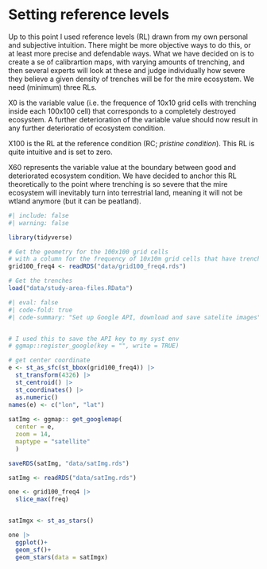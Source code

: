 # Setting reference levels {#sec-ref}

Up to this point I used reference levels (RL) drawn from my
own personal and subjective intuition. There might be more objective ways to 
do this, or at least more precise and defendable ways. What we have decided on 
is to create a se of calibrartion maps, with varying amounts of trenching,
and then several experts will look at these and judge individually how severe
they believe a given density of trenches will be for the mire ecosystem. 
We need (minimum) three RLs. 

X0 is the variable value (i.e. the frequence of 
10x10 grid cells with trenching inside each 100x100 cell) that corresponds to a
completely destroyed ecosystem. 
A further deterioration of the variable value should now result in any further
deterioratio of ecosystem condition.

X100 is the RL at the reference condition (RC; _pristine condition_). 
This RL is quite intuitive and is set to zero.

X60 represents the variable value at the boundary between good and deteriorated 
ecosystem condition. We have decided to anchor this RL theoretically to the
point where trenching is so severe that the mire ecosystem will inevitably turn 
into terrestrial land, meaning it will not be wtland anymore (but it can be peatland).

```r
#| include: false
#| warning: false

library(tidyverse)

# Get the geometry for the 100x100 grid cells
# with a column for the frequency of 10x10m grid cells that have trenches
grid100_freq4 <- readRDS("data/grid100_freq4.rds")

# Get the trenches
load("data/study-area-files.RData")
```

```r
#| eval: false
#| code-fold: true
#| code-summary: "Set up Google API, download and save satelite images"


# I used this to save the API key to my syst env
# ggmap::register_google(key = "", write = TRUE)

# get center coordinate
e <- st_as_sfc(st_bbox(grid100_freq4)) |>
  st_transform(4326) |>
  st_centroid() |>
  st_coordinates() |>
  as.numeric()
names(e) <- c("lon", "lat")
  
satImg <- ggmap:: get_googlemap(
  center = e, 
  zoom = 14,
  maptype = "satellite"
  )

saveRDS(satImg, "data/satImg.rds")

```

```r

satImg <- readRDS("data/satImg.rds")

one <- grid100_freq4 |>
  slice_max(freq)


satImgx <- st_as_stars()

one |>
  ggplot()+
  geom_sf()+
  geom_stars(data = satImgx)



```

